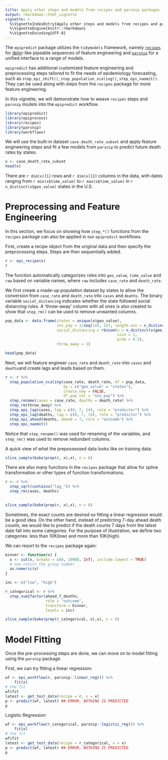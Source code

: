 ```yaml
---
title: Apply other steps and models from recipes and parsnip packages
output: rmarkdown::html_vignette
vignette: >
  %\VignetteIndexEntry{Apply other steps and models from recipes and parsnip packages}
  %\VignetteEngine{knitr::rmarkdown}
  %\VignetteEncoding{UTF-8}
---
```

The `epipredict` package utilizes the `tidymodels` framework, namely 
[`recipes`](https://recipes.tidymodels.org/) for 
[dplyr](https://dplyr.tidyverse.org/)-like pipeable sequences 
of feature engineering and [`parsnip`](https://parsnip.tidymodels.org/) for a 
unified interface to a range of models. 

`epipredict` has additional customized feature engineering and preprocessing steps 
tailored to fit the needs of epidemiology forecasting, such as `step_epi_shift()`, 
`step_population_scaling()`, `step_epi_naomit()`. They can be used along with 
steps from the `recipes` package for more feature engineering. 

In this vignette, we will demonstrate how to weave `recipes` steps and `parsnip`
models into the `epipredict` workflow. 

```r
library(epipredict)
library(epiprocess)
library(recipes)
library(parsnip)
library(workflows)
```

We will use the built-in dataset `case_death_rate_subset` and apply feature 
engineering steps and fit a few models from `parsnip` to predict future death 
rates by states. 
```r
x <- case_death_rate_subset
head(x)
```
There are `r dim(x)[1]` rows and `r dim(x)[2]` columns in the data, with dates
ranging from `r min(x$time_value)` to `r max(x$time_value)` in 
`r n_distinct(x$geo_value)` states in the U.S.

# Preprocessing and Feature Engineering

In this section, we focus on showing how `step_*()` functions from the `recipes`
package can also be applied in our `epipredict` workflows. 

First, create a recipe object from the original data and then specify the 
preprocessing steps. Steps are then sequentially added.

```r
r <- epi_recipe(x)
r
```

The function automatically categorizes roles into `geo_value`, `time_value` and 
`raw` based on variable names, where `raw` includes `case_rate` and `death_rate`. 

We first create a made-up population dataset by states to allow the conversion
from `case_rate` and `death_rate` into `cases` and  `deaths`. The binary variable
`social_distancing` indicates whether the state followed social distancing rules.
A 'throw-away' column with all ones is also created to show that `step_rm()` 
can be used to remove unwanted columns.
```r
pop_data <- data.frame(states = unique(x$geo_value),
                       inv_pop = 1/seq(1e5, 1e7, length.out = n_distinct(x$geo_value)),
                       social_distancing = rbinom(n = n_distinct(x$geo_value), 
                                                  size = 1,
                                                  prob = 0.5),
                       throw_away = 1)

head(pop_data)
```

Next, we will feature engineer `case_rate` and `death_rate` into `cases` and 
`deaths`and create lags and leads based on them. 

```r
r <- r %>%
  step_population_scaling(case_rate, death_rate, df = pop_data, 
                          by = c("geo_value" = "states"),
                          create_new = FALSE,
                          df_pop_col = "inv_pop") %>%
  step_rename(cases = case_rate, deaths = death_rate) %>%
  step_rm(throw_away) %>%
  step_epi_lag(cases, lag = c(0, 7, 14), role = "predictor") %>%
  step_epi_lag(deaths, lag = c(0, 7, 14), role = "predictor") %>%
  step_epi_ahead(deaths, ahead = 7, role = "outcome") %>%
  step_epi_naomit() 

```

Notice that `step_rename()` was used for renaming of the variables, and `step_rm()`
was used to remove redundant columns.

A quick view of what the prepossessed data looks like on training data:

```r
slice_sample(bake(prep(r, x),x), n = 6)
```
There are also many functions in the `recipes` package that allow for 
spline transformation or other types of function transformations. 

```r
r <- r %>% 
  step_sqrt(contains("lag_")) %>%
  step_rm(cases, deaths)
  

slice_sample(bake(prep(r, x),x), n = 6)
```


Sometimes, the exact counts are desired so fitting a linear regression would be 
a good idea. On the other hand, instead of predicting 
7-day ahead death counts, we would like to predict if the death counts 7 days 
from the latest date fall into some categories. For the purpose of illustration, 
we define two categories: less than 10K(low) and more than 10K(high). 

We can resort to the `recipes` package again:

```r
binner <- function(x) {
  x <- cut(x, breaks = c(0, 10000, Inf), include.lowest = TRUE)
  # now return the group number
  as.numeric(x)
}

inc <- c("low", "high")

r_categorical <- r %>% 
  step_num2factor(ahead_7_deaths, 
                  role = "outcome", 
                  transform = binner, 
                  levels = inc)

slice_sample(bake(prep(r_categorical, x),x), n = 6)
```



# Model Fitting

Once the pre-processing steps are done, we can move on to model fitting using 
the `parsnip` package. 

First, we can try fitting a linear regression:

```r
wf <- epi_workflow(r, parsnip::linear_reg()) %>%
    fit(x) 
# the fit
wf$fit
latest <- get_test_data(recipe = r, x = x)
p <- predict(wf, latest) ## ERROR, NOTHING IS PREDICTED
p
```


Logistic Regression
```r
wf <- epi_workflow(r_categorical, parsnip::logistic_reg()) %>%
    fit(x) 
# the fit
wf$fit
latest <- get_test_data(recipe = r_categorical, x = x)
p <- predict(wf, latest) ## ERROR, NOTHING IS PREDICTED
p
```






